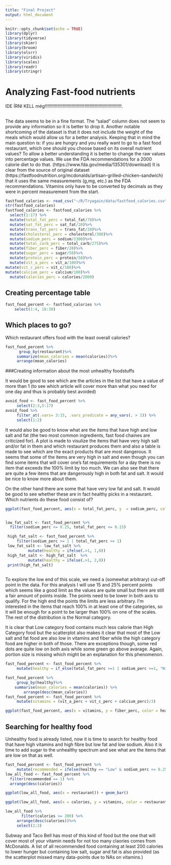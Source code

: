 ```yaml
---
title: "Final Project"
output: html_document
---
```


```r
knitr::opts_chunk$set(echo = TRUE)
library(dplyr)
library(tidyverse)
library(skimr)
library(broom)
library(olsrr)
library(viridis)
library(scales)
library(readr)
library(stringr)
```

# Analyzing Fast-food nutrients
IDE ÍRNI KELL még!!!!!!!!!!!!!!!!!!!!!!!!!!!!!!!!!!!!!!!!!!!!!!!!!!!!!!!!!!!!.

##
The data seems to be in a fine format. The "salad" column does not seem to provide any information so it is better to drop it. Another notable shortcoming of the dataset is that it does not include the weight of the meals which would allow us for a better analysis. Keeping that in mind the main question is: if you are hungry and you really want to go to a fast food restaurant, which one should you choose based on its overall nutrient values?
To allow a better understanding it is better to change the raw values into percentage values. We use the FDA recommendations for a 2000 calorie diet to do that. (https://www.fda.gov/media/135301/download) It is clear from the source of original dataset (https://fastfoodnutrition.org/mcdonalds/artisan-grilled-chicken-sandwich) that it uses the same measurements (g,mg, etc.) as the FDA recommendations. Vitamins only have to be converted by decimals as they were in percent measurement from the start. 

```r

fastfood_calories <- read_csv("~/R/Tryagain/data/fastfood_calories.csv")
str(fastfood_calories)
fastfood_calories <- fastfood_calories %>%
  select(1:17) %>%
  mutate(total_fat_perc = total_fat/78)%>%
  mutate(sat_fat_perc = sat_fat/20)%>%
  mutate(trans_fat_perc = trans_fat/20)%>%
  mutate(cholesterol_perc = cholesterol/300)%>%
  mutate(sodium_perc = sodium/2300)%>%
  mutate(total_carb_perc = total_carb/275)%>%
  mutate(fiber_perc = fiber/28)%>%
  mutate(sugar_perc = sugar/50)%>%
  mutate(protein_perc = protein/50)%>%
  mutate(vit_a_perc = vit_a/100)%>%
mutate(vit_c_perc = vit_c/100)%>%
mutate(calcium_perc = calcium/100)%>%
  mutate(calories_perc = calories/2000)
```

## Creating percentage table
```r
fast_food_percent <- fastfood_calories %>%
    select(1:4, 18:30)
```
## Which places to go?
Which restaurant offers food with the least overall calories?

```r
fast_food_percent %>%
      group_by(restaurant)%>%
     summarize(mean_calories = mean(calories))%>%
     arrange(mean_calories)

```

###Creating information about the most unhealthy foodstuffs

It would be good to see which are the articles in the list that have a value of more than 1 (to see which article will cover more than what you need for one day and thus is probably best avoided)
```r
avoid_food <- fast_food_percent %>%
     select(2:3,5:17)
avoid_food %>%
     filter_at(.vars= 3:15, .vars_predicate = any_vars(. > 1)) %>%
     select(1:2)
```
It would also be good to know what are the items that have high and low salt and fat (the two most common ingredients, fast food chaines are criticized for). A plot is made to visulize the items that have very high salt and/or fat in them and which restaurant produces them and also a table is made to see which are the exact products that are most dangerous.
It seems that some of the items are very high in salt and even though you can find some items that will cover one's fat requirements for a day there is no item that exceeds the 100% limit by too much.
We can also see that there are quite a few items that are dangerously high in both fat and salt. It would be nice to know more about them.

On the other hand there are some that have very low fat and salt.
It would be good to see whether these are in fact healthy picks in a restaurant.
Which nutrients do these food consist of? 

```r
ggplot(fast_food_percent, aes(x = total_fat_perc, y  = sodium_perc, color = restaurant)) + geom_point() + scale_x_continuous(name = "Total Fat %", limits = c(0,1.1), labels = percent) + scale_y_continuous(name = "Salt %", limits = c(0,2), labels = percent) + ggtitle("Fat and salt in fast food articles expressed by percentage of RDI")      


low_fat_salt <- fast_food_percent %>%
  filter(sodium_perc <= 0.25, total_fat_perc <= 0.15)

 high_fat_salt <- fast_food_percent %>%
     filter(sodium_perc >= 1 | total_fat_perc >= 1)
 low_fat_salt <- low_fat_salt %>%
          mutate(healthy = ifelse(.>1, 1,0))
 high_fat_salt <- high_fat_salt  %>%
          mutate(healthy = ifelse(.>1, 2,0))
 print(high_fat_salt)
 
```


To explore the low end of this scale, we need a (somewhat arbitrary) cut-off point in the data. For this analysis I will use 15 and 25% percent points which seems like a good limit as the values are quite small but there are still a fair amount of points inside. The points need to be lower in both axis to qualify.
For the high end the points the limits are less arbitrary. I'm interested in the items that reach 100% in at least one of the categories, so it will be enough for a point to be larger than 100% on one of the scales.
The rest of the distribution is the Normal category.

It is clear that Low category food contains much less calorie than High Category food but the scatterplot also makes it clear that most of the Low salt and fat food are also low in vitamins and fiber while the high category food are higher in both of those. 
There are exceptions though, some red dots are quite low on both axis while some green go above avarage.
Again, portion size is missing which might be an explanation for this phenomenon.



```r
fast_food_percent <- fast_food_percent %>%
     mutate(healthy = if_else(total_fat_perc >=1 | sodium_perc >=1, "High", if_else(total_fat_perc <= 0.15 & sodium_perc <= 0.25, "Low", "Normal")))

fast_food_percent %>%
     group_by(healthy)%>%
    summarise(mean_calories = mean(calories)) %>%
        arrange(desc(mean_calories))
fast_food_percent <- fast_food_percent %>%
     mutate(vitamins = (vit_a_perc + vit_c_perc + calcium_perc)/3)

ggplot(fast_food_percent, aes(x = vitamins, y = fiber_perc, color = healthy)) + geom_point() + geom_jitter(height = 0.1, width  = 0.1) + scale_color_viridis_d()

```
## Searching for healthy food
Unhealthy food is already listed, now it is time to search for healthy food that have high vitamins and high fibre but low fat and low sodium. Also it is time to add sugar to the unhealthy spectrum and see what are the items that are low on that as well.

```r
fast_food_percent <- fast_food_percent %>%
     mutate(recommended = ifelse(healthy == "Low" & sodium_perc <= 0.25 & total_fat_perc <= 0.15 & sugar_perc <= 0.25, 1,0))
low_all_food <- fast_food_percent %>%
  filter(recommended == 1) %>%
  arrange(desc(calories))

ggplot(low_all_food, aes(x = restaurant)) + geom_bar()

ggplot(low_all_food, aes(x = calories, y = vitamins, color = restaurant)) + geom_point() + geom_text(aes(label= ifelse(calories>=200 & vitamins >= 0.15, item, "")))

low_all_food %>%
       filter(calories >= 200) %>%
     arrange(desc(calories))%>%
     select(2:3)

```

Subway and Taco Bell has most of this kind of food but the one that will cover most of your vitamin needs for not too many claories comes from McDonalds.
A list of all recommended food containing at least 200 calories to lower hunger but containing low salt, sugar and fat is also provided (as the scatterplot missed many data-points due to NAs on vitamins.)
